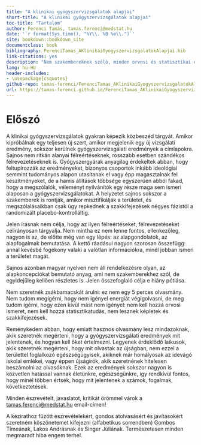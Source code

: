 ```yaml
--- 
title: "A klinikai gyógyszervizsgálatok alapjai"
short-title: "A klinikai gyógyszervizsgálatok alapjai"
toc-title: "Tartalom"
author: Ferenci Tamás, tamas.ferenci@medstat.hu
date: '`r format(Sys.time(), "%Y\\. %B %e\\.")`'
site: bookdown::bookdown_site
documentclass: book
bibliography: FerenciTamas_AKlinikaiGyogyszervizsgalatokAlapjai.bib
link-citations: yes
description: "Nem szakembereknek szóló, minden orvosi és statisztikai előismeret nélkül is olvasható összefoglaló, amely bemutatja a klinikai gyógyszervizsgálatok értelmét, logikáját, megtervezésük és kiértékelésük alapjait."
lang: hu-HU
header-includes:
- \usepackage{csquotes}
github-repo: tamas-ferenci/FerenciTamas_AKlinikaiGyogyszervizsgalatokAlapjai
url: https://tamas-ferenci.github.io/FerenciTamas_AKlinikaiGyogyszervizsgalatokAlapjai/
---
```


# Előszó {-}

A klinikai gyógyszervizsgálatok gyakran képezik közbeszéd tárgyát. Amikor kipróbálnak egy teljesen új szert, amikor megjelenik egy új vizsgálati eredmény, sokszor kerülnek gyógyszervizsgálati eredmények a címlapokra. Sajnos nem ritkán alanyai félreértéseknek, rosszabb esetben szándékos félrevezetéseknek is. Gyógyszergyárak anyagilag érdekeltek abban, hogy feltupírozzák az eredményeket, bizonyos csoportok inkább ideológiai semmint tudományos alapon utasítanak el vagy épp magasztalnak fel készítményeket, de a hamis állítások többsége egyszerűen abból fakad, hogy a megszólalók, véleményt nyilvánítók egy része maga sem ismeri alaposan a gyógyszervizsgálatokat. A helyzetet sajnos sokszor a szakemberek is rontják, amikor misztifikálják a területet, és megszólalásaikban csak úgy repkednek a szakkifejezések négyes fázistól a randomizált placebo-kontrolláltig.

Jelen írásnak nem célja, hogy az ilyen félreértéseket, félrevezetéseket célirányosan tárgyalja. Nem mintha ez nem lenne fontos, ellenkezőleg, nagyon is az, de előtte még van egy lépés: az alapgondolatok, az alapfogalmak bemutatása. A kettő ráadásul nagyon szorosan összefügg: annál kevésbé fogékony valaki a valótlan információkra, minél jobban ismeri a területet magát.

Sajnos azonban magyar nyelven nem áll rendelkezésre olyan, az alapkoncepciókat bemutató anyag, ami nem szakemberekhez szól, de egyidejűleg kellően részletes is. Jelen összefoglaló célja e hiány pótlása.

Nem szeretnék zsákbamacskát árulni: ez nem egy 5 perces olvasmány. Nem tudom megígérni, hogy nem igényel energiát végigolvasni, de meg tudom ígérni, hogy ezen kívül mást nem igényel: nem kell hozzá orvosi ismeret, nem kell hozzá statisztikatudás, nem lesznek képletek és szakkifejezések.

Reménykedem abban, hogy emiatt hasznos olvasmány lesz mindazoknak, akik szeretnék megérteni, hogy a gyógyszervizsgálati eredmények mit jelentenek, és hogyan kell őket értelmezni. Legyenek érdeklődő laikusok, akik szeretnék megérteni, hogy mit olvastak az újságban, nem ezzel a területtel foglalkozó egészségügyisek, akiknek már homályosak az idevágó iskolai emlékei, vagy éppen újságírók, akik szeretnének hitelesen beszámolni az olvasóknak. Ezek az eredmények sokszor nagyon is közvetlen hatással vannak életünkre, egészségünkre, így rendkívül fontos, hogy minél többen értsék, hogy mit jelentenek a számok, fogalmak, következtetések.

Minden észrevételt, javaslatot, kritikát örömmel várok a [tamas.ferenci@medstat.hu](tamas.ferenci@medstat.hu) email-címen!

A kézirathoz fűzött észrevételekért, gondos átolvasásért és javításokért szeretném köszönetemet kifejezni (alfabetikus sorrendben) Gombos Tímeának, Lakos Andrásnak és Singer Júliának. Természetesen minden megmaradt hiba engem terhel.